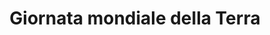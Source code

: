 ---
title: "Giornata mondiale della Terra "
description: "Nata il 22 aprile 1970, nel tempo la Giornata della Terra è divenuta un avvenimento educativo e informativo e un evento globale dedicato alla promozione della consapevolezza e dell'azione per la protezione dell'ambiente naturale del nostro pianeta. Nel 2026 questa ricorrenza sarà ancora più significativa, riflettendo le sfide ambientali in continuo aumento e l'urgenza di azioni concrete a livello mondiale.

Nei Monti Lepini esiste un progetto che si occupa proprio di questi problemi, la Lepini Green, la quale si è data questi obbiettivi:

la gestione integrata e certificata del patrimonio agro-forestale e delle risorse idriche; la produzione di energia da fonti rinnovabili, lo sviluppo di un turismo e di un modello di azienda agricola sostenibile che valorizzi le produzioni locali zero waste; l’integrazione dei servizi di mobilità."
---
